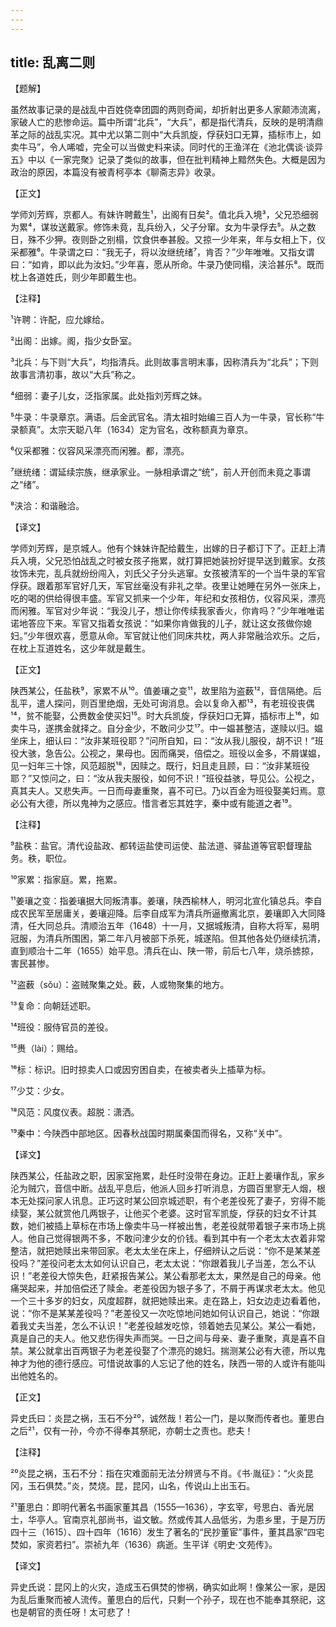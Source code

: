 ```yaml
---
---
---
```

title: 乱离二则
---




【题解】


虽然故事记录的是战乱中百姓侥幸团圆的两则奇闻，却折射出更多人家颠沛流离，家破人亡的悲惨命运。篇中所谓“北兵”，“大兵”，都是指代清兵，反映的是明清鼎革之际的战乱实况。其中尤以第二则中“大兵凯旋，俘获妇口无算，插标市上，如卖牛马”，令人唏嘘，完全可以当做史料来读。同时代的王渔洋在《池北偶谈·谈异五》中以《一家完聚》记录了类似的故事，但在批判精神上黯然失色。大概是因为政治的原因，本篇没有被青柯亭本《聊斋志异》收录。


【正文】

学师刘芳辉，京都人。有妹许聘戴生¹，出阁有日矣²。值北兵入境³，父兄恐细弱为累⁴，谋妆送戴家。修饰未竟，乱兵纷入，父子分窜。女为牛录俘去⁵。从之数日，殊不少狎。夜则卧之别榻，饮食供奉甚殷。又掠一少年来，年与女相上下，仪采都雅⁶。牛录谓之曰：“我无子，将以汝继统绪⁷，肯否？”少年唯唯。又指女谓曰：“如肯，即以此为汝妇。”少年喜，愿从所命。牛录乃使同榻，浃洽甚乐⁸。既而枕上各道姓氏，则少年即戴生也。

【注释】


¹许聘：许配，应允嫁给。

²出阁：出嫁。阁，指少女卧室。

³北兵：与下则“大兵”，均指清兵。此则故事言明末事，因称清兵为“北兵”；下则故事言清初事，故以“大兵”称之。

⁴细弱：妻子儿女，泛指家属。此处指刘芳辉之妹。

⁵牛录：牛录章京。满语。后金武官名。清太祖时始编三百人为一牛录，官长称“牛录额真”。太宗天聪八年（1634）定为官名，改称额真为章京。

⁶仪采都雅：仪容风采漂亮而闲雅。都，漂亮。

⁷继统绪：谓延续宗族，继承家业。一脉相承谓之“统”，前人开创而未竟之事谓之“绪”。

⁸浃洽：和谐融洽。





【译文】


学师刘芳辉，是京城人。他有个妹妹许配给戴生，出嫁的日子都订下了。正赶上清兵入境，父兄恐怕战乱之时被女孩子拖累，就打算把她装扮好提早送到戴家。女孩妆饰未完，乱兵就纷纷闯入，刘氏父子分头逃窜。女孩被清军的一个当牛录的军官俘获。跟着那军官好几天，军官丝毫没有非礼之举。夜里让她睡在另外一张床上，吃的喝的供给得很丰盛。军官又抓来一个少年，年纪和女孩相仿，仪容风采，漂亮而闲雅。军官对少年说：“我没儿子，想让你传续我家香火，你肯吗？”少年唯唯诺诺地答应下来。军官又指着女孩说：“如果你肯做我的儿子，就让这女孩做你媳妇。”少年很欢喜，愿意从命。军官就让他们同床共枕，两人非常融洽欢乐。之后，在枕上互道姓名，这少年就是戴生。


【正文】

陕西某公，任盐秩⁹，家累不从¹⁰。值姜瓖之变¹¹，故里陷为盗薮¹²，音信隔绝。后乱平，遣人探问，则百里绝烟，无处可询消息。会以复命入都¹³，有老班役丧偶¹⁴，贫不能娶，公赉数金使买妇¹⁵。时大兵凯旋，俘获妇口无算，插标市上¹⁶，如卖牛马，遂携金就择之。自分金少，不敢问少艾¹⁷。中一媪甚整洁，遂赎以归。媪坐床上，细认曰：“汝非某班役耶？”问所自知，曰：“汝从我儿服役，胡不识！”班役大骇，急告公。公视之，果母也。因而痛哭，倍偿之。班役以金多，不屑谋媪，见一妇年三十馀，风范超脱¹⁸，因赎之。既行，妇且走且顾，曰：“汝非某班役耶？”又惊问之，曰：“汝从我夫服役，如何不识！”班役益骇，导见公。公视之，真其夫人。又悲失声。一日而母妻重聚，喜不可已。乃以百金为班役娶美妇焉。意必公有大德，所以鬼神为之感应。惜言者忘其姓字，秦中或有能道之者¹⁹。

【注释】


⁹盐秩：盐官。清代设盐政、都转运盐使司运使、盐法道、驿盐道等官职督理盐务。秩，职位。

¹⁰家累：指家庭。累，拖累。

¹¹姜瓖之变：指姜瓖据大同叛清事。姜瓖，陕西榆林人，明河北宣化镇总兵。李自成农民军至居庸关，姜瓖迎降。后李自成军为清兵所逼撤离北京，姜瓖即入大同降清，任大同总兵。清顺治五年（1648）十一月，又据城叛清，自称大将军，易明冠服，为清兵所围困，第二年八月被部下杀死，城遂陷。但其他各处仍继续抗清，直到顺治十二年（1655）始平息。清兵在山、陕一带，前后七八年，烧杀掳掠，害民甚惨。

¹²盗薮（sǒu）：盗贼聚集之处。薮，人或物聚集的地方。

¹³复命：向朝廷述职。

¹⁴班役：服侍官员的差役。

¹⁵赉（lài）：赐给。

¹⁶标：标识。旧时掠卖人口或因穷困自卖，在被卖者头上插草为标。

¹⁷少艾：少女。

¹⁸风范：风度仪表。超脱：潇洒。

¹⁹秦中：今陕西中部地区。因春秋战国时期属秦国而得名，又称“关中”。





【译文】


陕西某公，任盐政之职，因家室拖累，赴任时没带在身边。正赶上姜瓖作乱，家乡沦为贼穴，音信中断。战乱平息后，他派人回乡打听消息，方圆百里寥无人烟，根本无处探问家人讯息。正巧这时某公回京城述职，有个老差役死了妻子，穷得不能续娶，某公就赏他几两银子，让他买个老婆。这时官军凯旋，俘获的妇女不计其数，她们被插上草标在市场上像卖牛马一样被出售，老差役就带着银子来市场上挑人。他自己觉得银两不多，不敢问津少女的价钱。看到其中有一个老太太衣着非常整洁，就把她赎出来带回家。老太太坐在床上，仔细辨认之后说：“你不是某某差役吗？”差役问老太太如何认识自己，老太太说：“你跟着我儿子当差，怎么不认识！”老差役大惊失色，赶紧报告某公。某公看那老太太，果然是自己的母亲。他痛哭起来，并加倍偿还了赎金。老差役因为银子多了，不屑于再谋求老太太。他见一个三十多岁的妇女，风度超群，就把她赎出来。走在路上，妇女边走边看着他，说：“你不是某某差役吗？”老差役又一次吃惊地问她如何认识自己，她说：“你跟着我丈夫当差，怎么不认识！”老差役越发吃惊，领着她去见某公。某公一看她，真是自己的夫人。他又悲伤得失声而哭。一日之间与母亲、妻子重聚，真是喜不自禁。某公就拿出百两银子为老差役娶了个漂亮的媳妇。揣测某公必有大德，所以鬼神才为他的德行感应。可惜说故事的人忘记了他的姓名，陕西一带的人或许有能叫出他姓名的。


【正文】

异史氏曰：炎昆之祸，玉石不分²⁰，诚然哉！若公一门，是以聚而传者也。董思白之后²¹，仅有一孙，今亦不得奉其祭祀，亦朝士之责也。悲夫！

【注释】


²⁰炎昆之祸，玉石不分：指在灾难面前无法分辨贤与不肖。《书·胤征》：“火炎昆冈，玉石俱焚。”炎，焚烧。昆，昆冈，山名，传说山上出玉石。

²¹董思白：即明代著名书画家董其昌（1555—1636），字玄宰，号思白、香光居士，华亭人。官南京礼部尚书，谥文敏。然或传其人品低劣，为患乡里，于是万历四十三（1615）、四十四年（1616）发生了著名的“民抄董宦”事件，董其昌家“四宅焚如，家资若扫”。崇祯九年（1636）病逝。生平详《明史·文苑传》。





【译文】


异史氏说：昆冈上的火灾，造成玉石俱焚的惨祸，确实如此啊！像某公一家，是因为乱后重聚而被人流传。董思白的后代，只剩一个孙子，现在也不能奉其祭祀，这也是朝官的责任呀！太可悲了！
